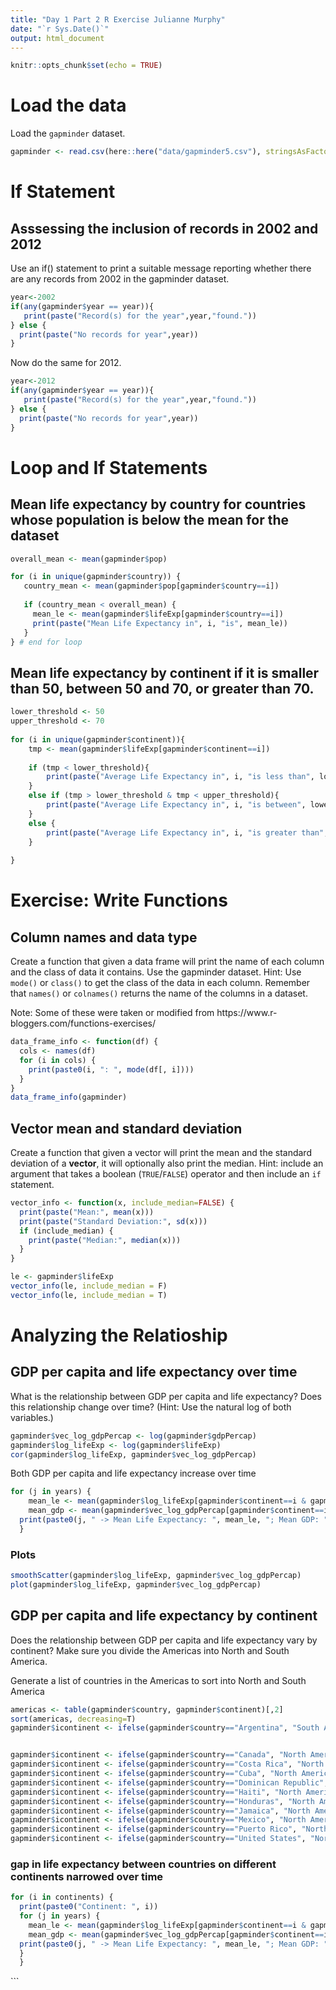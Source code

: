 ```yaml
---
title: "Day 1 Part 2 R Exercise Julianne Murphy"
date: "`r Sys.Date()`"
output: html_document
---
```


```r
knitr::opts_chunk$set(echo = TRUE)
```

# Load the data

Load the `gapminder` dataset.
```r
gapminder <- read.csv(here::here("data/gapminder5.csv"), stringsAsFactors=FALSE)
```

# If Statement

## Asssessing the inclusion of records in 2002 and 2012

Use an if() statement to print a suitable message reporting whether there are any records from 2002 in the gapminder dataset. 

```r
year<-2002
if(any(gapminder$year == year)){
   print(paste("Record(s) for the year",year,"found."))
} else {
  print(paste("No records for year",year))
}
```

Now do the same for 2012.
```r
year<-2012
if(any(gapminder$year == year)){
   print(paste("Record(s) for the year",year,"found."))
} else {
  print(paste("No records for year",year))
}
```

# Loop and If Statements

## Mean life expectancy by country for countries whose population is below the mean for the dataset

```r
overall_mean <- mean(gapminder$pop)

for (i in unique(gapminder$country)) {
   country_mean <- mean(gapminder$pop[gapminder$country==i])
   
   if (country_mean < overall_mean) {
     mean_le <- mean(gapminder$lifeExp[gapminder$country==i])
     print(paste("Mean Life Expectancy in", i, "is", mean_le))
   } 
} # end for loop
```

## Mean life expectancy by continent if it is smaller than 50, between 50 and 70, or greater than 70.

```r
lower_threshold <- 50
upper_threshold <- 70
 
for (i in unique(gapminder$continent)){
    tmp <- mean(gapminder$lifeExp[gapminder$continent==i])
    
    if (tmp < lower_threshold){
        print(paste("Average Life Expectancy in", i, "is less than", lower_threshold))
    }
    else if (tmp > lower_threshold & tmp < upper_threshold){
        print(paste("Average Life Expectancy in", i, "is between", lower_threshold, "and", upper_threshold))
    }
    else {
        print(paste("Average Life Expectancy in", i, "is greater than", upper_threshold))
    }
   
}
```

# Exercise: Write Functions 

## Column names and data type
Create a function that given a data frame will print the name of each column and the class of data it contains. Use the gapminder dataset.  Hint: Use `mode()` or `class()` to get the class of the data in each column. Remember that `names()` or `colnames()` returns the name of the columns in a dataset.

Note: Some of these were taken or modified from https://www.r-bloggers.com/functions-exercises/

```r
data_frame_info <- function(df) {
  cols <- names(df)
  for (i in cols) {
    print(paste0(i, ": ", mode(df[, i])))
  }
}
data_frame_info(gapminder)
```

## Vector mean and standard deviation
Create a function that given a vector will print the mean and the standard deviation of a **vector**, it will optionally also print the median. Hint: include an argument that takes a boolean (`TRUE`/`FALSE`) operator and then include an `if` statement.

```r
vector_info <- function(x, include_median=FALSE) {
  print(paste("Mean:", mean(x)))
  print(paste("Standard Deviation:", sd(x)))
  if (include_median) {
    print(paste("Median:", median(x)))
  }
}

le <- gapminder$lifeExp
vector_info(le, include_median = F)
vector_info(le, include_median = T)
```

# Analyzing the Relatioship 

## GDP per capita and life expectancy over time
What is the relationship between GDP per capita and life expectancy? Does this relationship change over time? (Hint: Use the natural log of both variables.)
```r
gapminder$vec_log_gdpPercap <- log(gapminder$gdpPercap)
gapminder$log_lifeExp <- log(gapminder$lifeExp)
cor(gapminder$log_lifeExp, gapminder$vec_log_gdpPercap)
```

Both GDP per capita and life expectancy increase over time 
```r
for (j in years) {
    mean_le <- mean(gapminder$log_lifeExp[gapminder$continent==i & gapminder$year == j], na.rm=T)
    mean_gdp <- mean(gapminder$vec_log_gdpPercap[gapminder$continent==i & gapminder$year==j], na.rm=T)
  print(paste0(j, " -> Mean Life Expectancy: ", mean_le, "; Mean GDP: ", mean_gdp))
  }
```

### Plots
```r
smoothScatter(gapminder$log_lifeExp, gapminder$vec_log_gdpPercap)
plot(gapminder$log_lifeExp, gapminder$vec_log_gdpPercap)
```


## GDP per capita and life expectancy by continent
Does the relationship between GDP per capita and life expectancy vary by continent? Make sure you divide the Americas into North and South America.

Generate a list of countries in the Americas to sort into North and South America 
```r
americas <- table(gapminder$country, gapminder$continent)[,2]
sort(americas, decreasing=T)
gapminder$icontinent <- ifelse(gapminder$country=="Argentina", "South America", ifelse(gapminder$country=="Bolivia", "South America", ifelse(gapminder$country=="Brazil", "South America", ifelse(gapminder$country=="Chile", "South America", gapminder$continent), ifelse(gapminder$country=="Colombia", "South America", ifelse(gapminder$country=="Ecuador", "South America", gapminder$continent), ifelse(gapminder$country=="El Salvador", "South America", ifelse(gapminder$country=="Guatemala", "South America", ifelse(gapminder$country=="Nicaragua", "South America", ifelse(gapminder$country=="Panama", "South America",  ifelse(gapminder$country=="Paraguay", "South America",ifelse(gapminder$country=="Peru", "South America",  ifelse(gapminder$country=="Trinidad and Tobago", "South America",  ifelse(gapminder$country=="Uruguay", "South America", ifelse(gapminder$country=="Venezuela", "South America", gapminder$continent)))))))))))))


gapminder$icontinent <- ifelse(gapminder$country=="Canada", "North America", gapminder$continent)
gapminder$icontinent <- ifelse(gapminder$country=="Costa Rica", "North America", gapminder$continent)
gapminder$icontinent <- ifelse(gapminder$country=="Cuba", "North America", gapminder$continent)
gapminder$icontinent <- ifelse(gapminder$country=="Dominican Republic", "North America", gapminder$continent)
gapminder$icontinent <- ifelse(gapminder$country=="Haiti", "North America", gapminder$continent)
gapminder$icontinent <- ifelse(gapminder$country=="Honduras", "North America", gapminder$continent)
gapminder$icontinent <- ifelse(gapminder$country=="Jamaica", "North America", gapminder$continent)
gapminder$icontinent <- ifelse(gapminder$country=="Mexico", "North America", gapminder$continent)
gapminder$icontinent <- ifelse(gapminder$country=="Puerto Rico", "North America", gapminder$continent)
gapminder$icontinent <- ifelse(gapminder$country=="United States", "North America", gapminder$continent)
```

### gap in life expectancy between countries on different continents narrowed over time 
```r
for (i in continents) {
  print(paste0("Continent: ", i))
  for (j in years) {
    mean_le <- mean(gapminder$log_lifeExp[gapminder$continent==i & gapminder$year == j], na.rm=T)
    mean_gdp <- mean(gapminder$vec_log_gdpPercap[gapminder$continent==i & gapminder$year==j], na.rm=T)
  print(paste0(j, " -> Mean Life Expectancy: ", mean_le, "; Mean GDP: ", mean_gdp))
  }
  }
```
```
